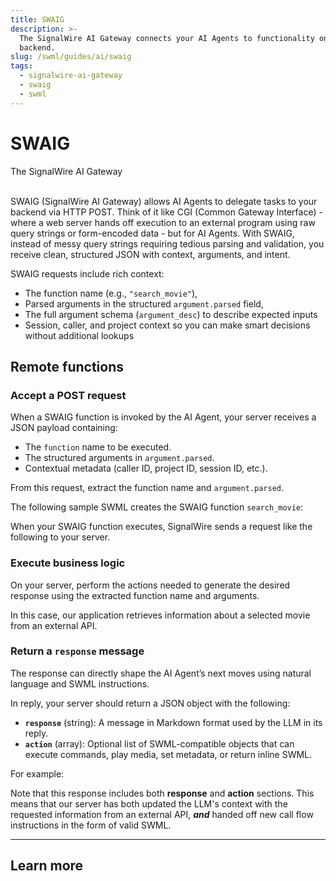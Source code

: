 ```yaml
---
title: SWAIG
description: >-
  The SignalWire AI Gateway connects your AI Agents to functionality on your
  backend.
slug: /swml/guides/ai/swaig
tags:
  - signalwire-ai-gateway
  - swaig
  - swml
---
```



# SWAIG 

<Subtitle>The SignalWire AI Gateway</Subtitle><br/><br/>

SWAIG (SignalWire AI Gateway) allows AI Agents to delegate tasks to your backend via HTTP POST. 
Think of it like CGI (Common Gateway Interface) - where a web server hands off execution to an external program using raw query strings or form-encoded data  - but for AI Agents.
With SWAIG, instead of messy query strings requiring tedious parsing and validation, you receive clean, structured JSON with context, arguments, and intent.

SWAIG requests include rich context:
* The function name (e.g., `"search_movie"`),
* Parsed arguments in the structured `argument.parsed` field,
* The full argument schema (`argument_desc`) to describe expected inputs
* Session, caller, and project context so you can make smart decisions without additional lookups

## Remote functions

<Steps>

### Accept a POST request

When a SWAIG function is invoked by the AI Agent, your server receives a JSON payload containing:
* The `function` name to be executed.
* The structured arguments in `argument.parsed`.
* Contextual metadata (caller ID, project ID, session ID, etc.).

From this request, extract the function name and `argument.parsed`.

<AccordionGroup>

<Accordion title="Example SWAIG function" description="Expand this item to view the full SWAIG function for this example.">

The following sample SWML creates the SWAIG function `search_movie`:

<SwaigFunction/>

</Accordion>

<Accordion title="Example request sent to server" description="When your SWAIG function executes, SignalWire sends a request like the following to your server." defaultOpen={true}>

When your SWAIG function executes, SignalWire sends a request like the following to your server.

<SwaigRequest/>

</Accordion>

</AccordionGroup>

### Execute business logic

On your server, perform the actions needed to generate the desired response using the extracted function name and arguments.

In this case, our application retrieves information about a selected movie from an external API.

### Return a `response` message

The response can directly shape the AI Agent’s next moves using natural language and SWML instructions.

In reply, your server should return a JSON object with the following:
* **`response`** (string): A message in Markdown format used by the LLM in its reply.
* **`action`** (array): Optional list of SWML-compatible objects that can execute commands, play media, set metadata, or return inline SWML.

For example:

<Accordion title="Response to SWAIG request" defaultOpen={true}>

Note that this response includes both **response** and **action** sections.
This means that our server has both updated the LLM's context with the requested information from an external API,
***and*** handed off new call flow instructions in the form of valid SWML.

<SwaigResponse/>

</Accordion>

</Steps>

---

## Learn more

<DocCardList />

[ai-swaig]: /swml/methods/ai/swaig
